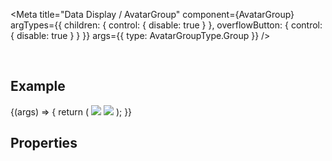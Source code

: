 
<Meta
  title="Data Display / AvatarGroup"
  component={AvatarGroup}
  argTypes={{
    children: { control: { disable: true } },
    overflowButton: { control: { disable: true } }
  }}
  args={{
    type: AvatarGroupType.Group
  }}
/>

<DocsHeader since="0.13.0" />

<br />

## Example

<Canvas>
  <Story name="Default">
    {(args) => {
      return (
        <AvatarGroup {...args}>
          <Avatar icon="employee" />
          <Avatar initials="JD" />
          <Avatar>
            <img src="https://sap.github.io/ui5-webcomponents/main/assets/images/avatars/woman_avatar_5.png" />
          </Avatar>
          <Avatar>
            <img src="https://sap.github.io/ui5-webcomponents/main/assets/images/avatars/man_avatar_3.png" />
          </Avatar>
        </AvatarGroup>
      );
    }}
  </Story>
</Canvas>

## Properties

<ArgsTableWithNote story="." />

<Description />

<Footer />
